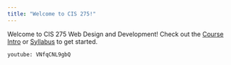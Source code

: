 ```yaml
---
title: "Welcome to CIS 275!"
---
```

Welcome to CIS 275 Web Design and Development! Check out the [Course Intro](/introduction) or [Syllabus](/syllabus) to get started.

`youtube: VNfqCNL9gbQ`

